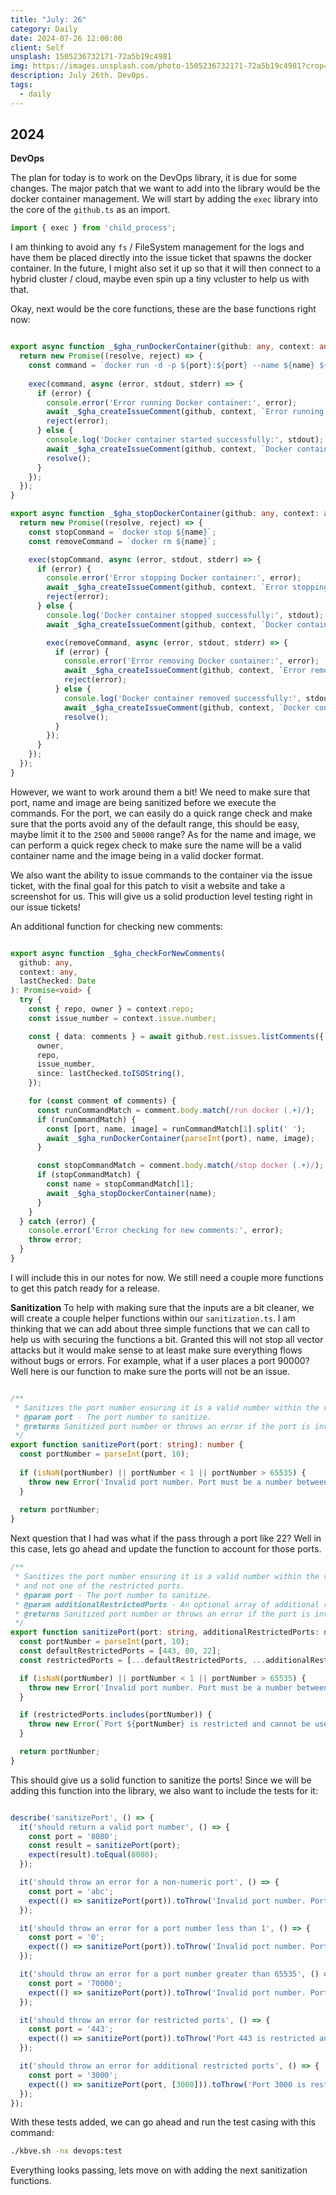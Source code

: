 ```yaml
---
title: "July: 26"
category: Daily
date: 2024-07-26 12:00:00
client: Self
unsplash: 1505236732171-72a5b19c4981
img: https://images.unsplash.com/photo-1505236732171-72a5b19c4981?crop=entropy&cs=srgb&fm=jpg&ixid=MnwzNjM5Nzd8MHwxfHJhbmRvbXx8fHx8fHx8fDE2ODE3NDg2ODY&ixlib=rb-4.0.3&q=85
description: July 26th. DevOps.
tags:
  - daily
---
```



## 2024

**DevOps**

The plan for today is to work on the DevOps library, it is due for some changes.
The major patch that we want to add into the library would be the docker container management.
We will start by adding the `exec` library into the core of the `github.ts` as an import.

```ts
import { exec } from 'child_process';
```

I am thinking to avoid any `fs` / FileSystem management for the logs and have them be placed directly into the issue ticket that spawns the docker container.
In the future, I might also set it up so that it will then connect to a hybrid cluster / cloud, maybe even spin up a tiny vcluster to help us with that.

Okay, next would be the core functions, these are the base functions right now:


```ts

export async function _$gha_runDockerContainer(github: any, context: any, port: number, name: string, image: string): Promise<void> {
  return new Promise((resolve, reject) => {
    const command = `docker run -d -p ${port}:${port} --name ${name} ${image}`;
    
    exec(command, async (error, stdout, stderr) => {
      if (error) {
        console.error('Error running Docker container:', error);
        await _$gha_createIssueComment(github, context, `Error running Docker container: ${error.message}`);
        reject(error);
      } else {
        console.log('Docker container started successfully:', stdout);
        await _$gha_createIssueComment(github, context, `Docker container started successfully: ${stdout}`);
        resolve();
      }
    });
  });
}

export async function _$gha_stopDockerContainer(github: any, context: any, name: string): Promise<void> {
  return new Promise((resolve, reject) => {
    const stopCommand = `docker stop ${name}`;
    const removeCommand = `docker rm ${name}`;

    exec(stopCommand, async (error, stdout, stderr) => {
      if (error) {
        console.error('Error stopping Docker container:', error);
        await _$gha_createIssueComment(github, context, `Error stopping Docker container: ${error.message}`);
        reject(error);
      } else {
        console.log('Docker container stopped successfully:', stdout);
        await _$gha_createIssueComment(github, context, `Docker container stopped successfully: ${stdout}`);

        exec(removeCommand, async (error, stdout, stderr) => {
          if (error) {
            console.error('Error removing Docker container:', error);
            await _$gha_createIssueComment(github, context, `Error removing Docker container: ${error.message}`);
            reject(error);
          } else {
            console.log('Docker container removed successfully:', stdout);
            await _$gha_createIssueComment(github, context, `Docker container removed successfully: ${stdout}`);
            resolve();
          }
        });
      }
    });
  });
}

```

However, we want to work around them a bit! We need to make sure that port, name and image are being sanitized before we execute the commands.
For the port, we can easily do a quick range check and make sure that the ports avoid any of the default range, this should be easy, maybe limit it to the `2500` and `50000` range?
As for the name and image, we can perform a quick regex check to make sure the name will be a valid container name and the image being in a valid docker format.

We also want the ability to issue commands to the container via the issue ticket, with the final goal for this patch to visit a website and take a screenshot for us.
This will give us a solid production level testing right in our issue tickets!

An additional function for checking new comments:

```ts

export async function _$gha_checkForNewComments(
  github: any,
  context: any,
  lastChecked: Date
): Promise<void> {
  try {
    const { repo, owner } = context.repo;
    const issue_number = context.issue.number;

    const { data: comments } = await github.rest.issues.listComments({
      owner,
      repo,
      issue_number,
      since: lastChecked.toISOString(),
    });

    for (const comment of comments) {
      const runCommandMatch = comment.body.match(/run docker (.+)/);
      if (runCommandMatch) {
        const [port, name, image] = runCommandMatch[1].split(' ');
        await _$gha_runDockerContainer(parseInt(port), name, image);
      }

      const stopCommandMatch = comment.body.match(/stop docker (.+)/);
      if (stopCommandMatch) {
        const name = stopCommandMatch[1];
        await _$gha_stopDockerContainer(name);
      }
    }
  } catch (error) {
    console.error('Error checking for new comments:', error);
    throw error;
  }
}

```

I will include this in our notes for now. We still need a couple more functions to get this patch ready for a release.

**Sanitization**
To help with making sure that the inputs are a bit cleaner, we will create a couple helper functions within our `sanitization.ts`.
I am thinking that we can add about three simple functions that we can call to help us with securing the functions a bit.
Granted this will not stop all vector attacks but it would make sense to at least make sure everything flows without bugs or errors.
For example, what if a user places a port 90000? Well here is our function to make sure the ports will not be an issue.

```ts

/**
 * Sanitizes the port number ensuring it is a valid number within the valid range (1-65535).
 * @param port - The port number to sanitize.
 * @returns Sanitized port number or throws an error if the port is invalid.
 */
export function sanitizePort(port: string): number {
  const portNumber = parseInt(port, 10);
  
  if (isNaN(portNumber) || portNumber < 1 || portNumber > 65535) {
    throw new Error('Invalid port number. Port must be a number between 1 and 65535.');
  }
  
  return portNumber;
}

```

Next question that I had was what if the pass through a port like 22?
Well in this case, lets go ahead and update the function to account for those ports.

```ts
/**
 * Sanitizes the port number ensuring it is a valid number within the valid range (1-65535) 
 * and not one of the restricted ports.
 * @param port - The port number to sanitize.
 * @param additionalRestrictedPorts - An optional array of additional restricted ports.
 * @returns Sanitized port number or throws an error if the port is invalid.
 */
export function sanitizePort(port: string, additionalRestrictedPorts: number[] = []): number {
  const portNumber = parseInt(port, 10);
  const defaultRestrictedPorts = [443, 80, 22];
  const restrictedPorts = [...defaultRestrictedPorts, ...additionalRestrictedPorts];

  if (isNaN(portNumber) || portNumber < 1 || portNumber > 65535) {
    throw new Error('Invalid port number. Port must be a number between 1 and 65535.');
  }

  if (restrictedPorts.includes(portNumber)) {
    throw new Error(`Port ${portNumber} is restricted and cannot be used.`);
  }

  return portNumber;
}
```

This should give us a solid function to sanitize the ports!
Since we will be adding this function into the library, we also want to include the tests for it:

```ts

describe('sanitizePort', () => {
  it('should return a valid port number', () => {
    const port = '8080';
    const result = sanitizePort(port);
    expect(result).toEqual(8080);
  });

  it('should throw an error for a non-numeric port', () => {
    const port = 'abc';
    expect(() => sanitizePort(port)).toThrow('Invalid port number. Port must be a number between 1 and 65535.');
  });

  it('should throw an error for a port number less than 1', () => {
    const port = '0';
    expect(() => sanitizePort(port)).toThrow('Invalid port number. Port must be a number between 1 and 65535.');
  });

  it('should throw an error for a port number greater than 65535', () => {
    const port = '70000';
    expect(() => sanitizePort(port)).toThrow('Invalid port number. Port must be a number between 1 and 65535.');
  });

  it('should throw an error for restricted ports', () => {
    const port = '443';
    expect(() => sanitizePort(port)).toThrow('Port 443 is restricted and cannot be used.');
  });

  it('should throw an error for additional restricted ports', () => {
    const port = '3000';
    expect(() => sanitizePort(port, [3000])).toThrow('Port 3000 is restricted and cannot be used.');
  });
});

```

With these tests added, we can go ahead and run the test casing with this command:

```bash
./kbve.sh -nx devops:test
```

Everything looks passing, lets move on with adding the next sanitization functions.

